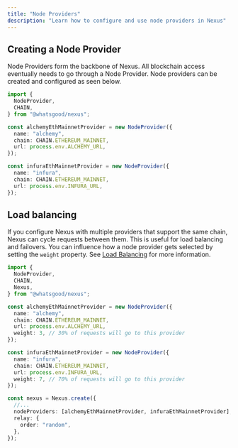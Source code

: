 ```yaml
---
title: "Node Providers"
description: "Learn how to configure and use node providers in Nexus"
---
```


## Creating a Node Provider

Node Providers form the backbone of Nexus. All blockchain access eventually needs to go through a Node Provider. Node providers can be created and configured as seen below.

```typescript
import {
  NodeProvider,
  CHAIN,
} from "@whatsgood/nexus";

const alchemyEthMainnetProvider = new NodeProvider({
  name: "alchemy",
  chain: CHAIN.ETHEREUM_MAINNET,
  url: process.env.ALCHEMY_URL,
});

const infuraEthMainnetProvider = new NodeProvider({
  name: "infura",
  chain: CHAIN.ETHEREUM_MAINNET,
  url: process.env.INFURA_URL,
});
```

## Load balancing

If you configure Nexus with multiple providers that support the same chain, Nexus can cycle requests between them. This is useful for load balancing and failovers. You can influence how a node provider gets selected by setting the `weight` property. See [Load Balancing](/key-concepts/load-balancing) for more information.

```typescript
import {
  NodeProvider,
  CHAIN,
  Nexus,
} from "@whatsgood/nexus";

const alchemyEthMainnetProvider = new NodeProvider({
  name: "alchemy",
  chain: CHAIN.ETHEREUM_MAINNET,
  url: process.env.ALCHEMY_URL,
  weight: 3, // 30% of requests will go to this provider
});

const infuraEthMainnetProvider = new NodeProvider({
  name: "infura",
  chain: CHAIN.ETHEREUM_MAINNET,
  url: process.env.INFURA_URL,
  weight: 7, // 70% of requests will go to this provider
});

const nexus = Nexus.create({
  //...
  nodeProviders: [alchemyEthMainnetProvider, infuraEthMainnetProvider],
  relay: {
    order: "random",
  },
});
```